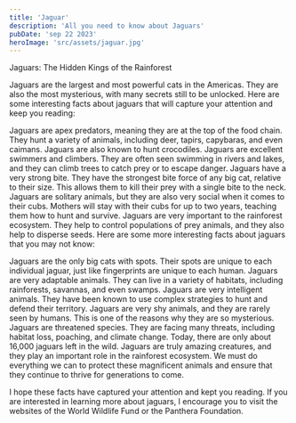 ```yaml
---
title: 'Jaguar'
description: 'All you need to know about Jaguars'
pubDate: 'sep 22 2023'
heroImage: 'src/assets/jaguar.jpg'
---
```


Jaguars: The Hidden Kings of the Rainforest

Jaguars are the largest and most powerful cats in the Americas. They are also the most mysterious, with many secrets still to be unlocked. Here are some interesting facts about jaguars that will capture your attention and keep you reading:

Jaguars are apex predators, meaning they are at the top of the food chain. They hunt a variety of animals, including deer, tapirs, capybaras, and even caimans. Jaguars are also known to hunt crocodiles.
Jaguars are excellent swimmers and climbers. They are often seen swimming in rivers and lakes, and they can climb trees to catch prey or to escape danger.
Jaguars have a very strong bite. They have the strongest bite force of any big cat, relative to their size. This allows them to kill their prey with a single bite to the neck.
Jaguars are solitary animals, but they are also very social when it comes to their cubs. Mothers will stay with their cubs for up to two years, teaching them how to hunt and survive.
Jaguars are very important to the rainforest ecosystem. They help to control populations of prey animals, and they also help to disperse seeds.
Here are some more interesting facts about jaguars that you may not know:

Jaguars are the only big cats with spots. Their spots are unique to each individual jaguar, just like fingerprints are unique to each human.
Jaguars are very adaptable animals. They can live in a variety of habitats, including rainforests, savannas, and even swamps.
Jaguars are very intelligent animals. They have been known to use complex strategies to hunt and defend their territory.
Jaguars are very shy animals, and they are rarely seen by humans. This is one of the reasons why they are so mysterious.
Jaguars are threatened species. They are facing many threats, including habitat loss, poaching, and climate change. Today, there are only about 16,000 jaguars left in the wild.
Jaguars are truly amazing creatures, and they play an important role in the rainforest ecosystem. We must do everything we can to protect these magnificent animals and ensure that they continue to thrive for generations to come.

I hope these facts have captured your attention and kept you reading. If you are interested in learning more about jaguars, I encourage you to visit the websites of the World Wildlife Fund or the Panthera Foundation.